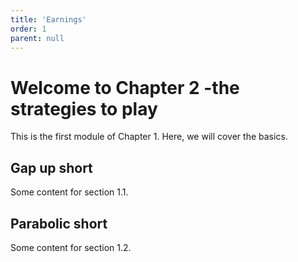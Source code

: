```yaml
---
title: 'Earnings'
order: 1
parent: null
---
```


# Welcome to Chapter 2 -the strategies to play

This is the first module of Chapter 1. Here, we will cover the basics.

## Gap up short

Some content for section 1.1.

## Parabolic short

Some content for section 1.2.
